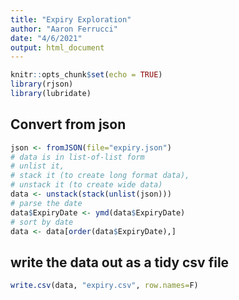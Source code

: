 ```yaml
---
title: "Expiry Exploration"
author: "Aaron Ferrucci"
date: "4/6/2021"
output: html_document
---
```


```r
knitr::opts_chunk$set(echo = TRUE)
library(rjson)
library(lubridate)
```

## Convert from json
```r
json <- fromJSON(file="expiry.json")
# data is in list-of-list form
# unlist it,
# stack it (to create long format data),
# unstack it (to create wide data)
data <- unstack(stack(unlist(json)))
# parse the date
data$ExpiryDate <- ymd(data$ExpiryDate)
# sort by date
data <- data[order(data$ExpiryDate),]
```

## write the data out as a tidy csv file
```r
write.csv(data, "expiry.csv", row.names=F)
```
